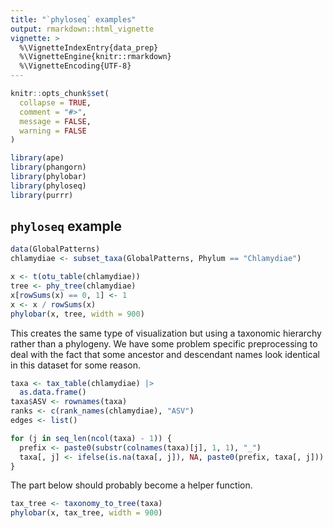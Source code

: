 ```yaml
---
title: "`phyloseq` examples"
output: rmarkdown::html_vignette
vignette: >
  %\VignetteIndexEntry{data_prep}
  %\VignetteEngine{knitr::rmarkdown}
  %\VignetteEncoding{UTF-8}
---
```


```r
knitr::opts_chunk$set(
  collapse = TRUE,
  comment = "#>",
  message = FALSE,
  warning = FALSE
)
```

```r
library(ape)
library(phangorn)
library(phylobar)
library(phyloseq)
library(purrr)
```

## `phyloseq` example

```r
data(GlobalPatterns)
chlamydiae <- subset_taxa(GlobalPatterns, Phylum == "Chlamydiae")

x <- t(otu_table(chlamydiae))
tree <- phy_tree(chlamydiae)
x[rowSums(x) == 0, 1] <- 1
x <- x / rowSums(x)
phylobar(x, tree, width = 900)
```

This creates the same type of visualization but using a taxonomic hierarchy
rather than a phylogeny.  We have some problem specific preprocessing to deal
with the fact that some ancestor and descendant names look identical in this
dataset for some reason.

```r
taxa <- tax_table(chlamydiae) |>
  as.data.frame()
taxa$ASV <- rownames(taxa)
ranks <- c(rank_names(chlamydiae), "ASV")
edges <- list()

for (j in seq_len(ncol(taxa) - 1)) {
  prefix <- paste0(substr(colnames(taxa)[j], 1, 1), "_")
  taxa[, j] <- ifelse(is.na(taxa[, j]), NA, paste0(prefix, taxa[, j]))
}
```

The part below should probably become a helper function.

```r
tax_tree <- taxonomy_to_tree(taxa)
phylobar(x, tax_tree, width = 900)
```